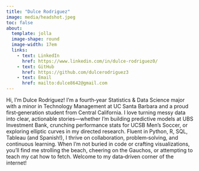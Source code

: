 ```yaml
---
title: "Dulce Rodriguez"
image: media/headshot.jpeg
toc: false
about: 
  template: jolla
  image-shape: round
  image-width: 17em
  links:
    - text: LinkedIn
      href: https://www.linkedin.com/in/dulce-rodriguez0/
    - text: GitHub
      href: https://github.com/dulcerodriguez3
    - text: Email
      href: mailto:dulce8642@gmail.com
---
```


Hi, I’m Dulce Rodriguez! I’m a fourth‑year Statistics & Data Science major with a minor in Technology Management at UC Santa Barbara and a proud first‑generation student from Central California. I love turning messy data into clear, actionable stories—whether I’m building predictive models at UBS Investment Bank, crunching performance stats for UCSB Men’s Soccer, or exploring elliptic curves in my directed research. Fluent in Python, R, SQL, Tableau (and Spanish!), I thrive on collaboration, problem‑solving, and continuous learning. When I’m not buried in code or crafting visualizations, you’ll find me strolling the beach, cheering on the Gauchos, or attempting to teach my cat how to fetch. Welcome to my data‑driven corner of the internet!
